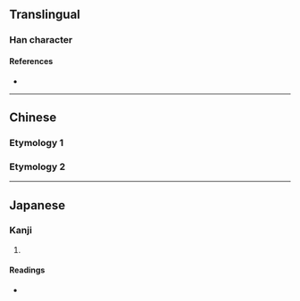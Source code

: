 {{character info}}
==Translingual==

===Han character===
{{Han char|rn=102|rad=田|as=05|sn=10|four=|canj=YRW|ids=⿳亠口田}}

====References====
* {{Han ref|kx=0761.030|dkj=21806|dj=1170.260|hdz=42538.020|uh=7557|ud=30039}}

----

==Chinese==

===Etymology 1===
{{zh-see|答|a}}

===Etymology 2===
{{zh-see|福|a}}

----

==Japanese==

===Kanji===
{{ja-kanji|grade=|rs=田05}}

# {{rfdef|ja|sort=田05}}

====Readings====
* {{ja-readings|on=[[とう]] (tō), [[ふく]] (fuku), [[ぶく]] (buku)|kun=[[みちる]] (michiru)|nanori=}}